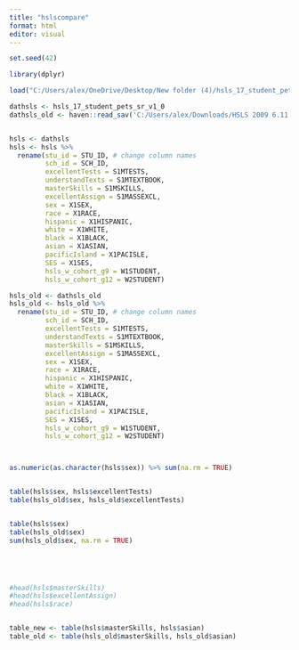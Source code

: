 ---
title: "hslscompare"
format: html
editor: visual
---

```{r}


set.seed(42)

library(dplyr)

load("C:/Users/alex/OneDrive/Desktop/New folder (4)/hsls_17_student_pets_sr_v1_0.rdata")

dathsls <- hsls_17_student_pets_sr_v1_0
dathsls_old <- haven::read_sav('C:/Users/alex/Downloads/HSLS 2009 6.11.21.sav')


hsls <- dathsls
hsls <- hsls %>%
  rename(stu_id = STU_ID, # change column names
         sch_id = SCH_ID,
         excellentTests = S1MTESTS,
         understandTexts = S1MTEXTBOOK,
         masterSkills = S1MSKILLS,
         excellentAssign = S1MASSEXCL,
         sex = X1SEX,
         race = X1RACE,
         hispanic = X1HISPANIC,
         white = X1WHITE,
         black = X1BLACK,
         asian = X1ASIAN,
         pacificIsland = X1PACISLE,
         SES = X1SES,
         hsls_w_cohort_g9 = W1STUDENT,
         hsls_w_cohort_g12 = W2STUDENT)

hsls_old <- dathsls_old
hsls_old <- hsls_old %>%
  rename(stu_id = STU_ID, # change column names
         sch_id = SCH_ID,
         excellentTests = S1MTESTS,
         understandTexts = S1MTEXTBOOK,
         masterSkills = S1MSKILLS,
         excellentAssign = S1MASSEXCL,
         sex = X1SEX,
         race = X1RACE,
         hispanic = X1HISPANIC,
         white = X1WHITE,
         black = X1BLACK,
         asian = X1ASIAN,
         pacificIsland = X1PACISLE,
         SES = X1SES,
         hsls_w_cohort_g9 = W1STUDENT,
         hsls_w_cohort_g12 = W2STUDENT)



as.numeric(as.character(hsls$sex)) %>% sum(na.rm = TRUE)


table(hsls$sex, hsls$excellentTests)
table(hsls_old$sex, hsls_old$excellentTests)


table(hsls$sex)
table(hsls_old$sex)
sum(hsls_old$sex, na.rm = TRUE)





#head(hsls$masterSkills)
#head(hsls$excellentAssign)
#head(hsls$race)


table_new <- table(hsls$masterSkills, hsls$asian)
table_old <- table(hsls_old$masterSkills, hsls_old$asian)

```
